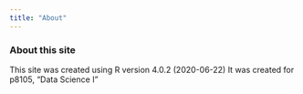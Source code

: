 ```yaml
---
title: "About"
---
```


### About this site

This site was created using R version 4.0.2 (2020-06-22)
It was created for p8105, "Data Science I"